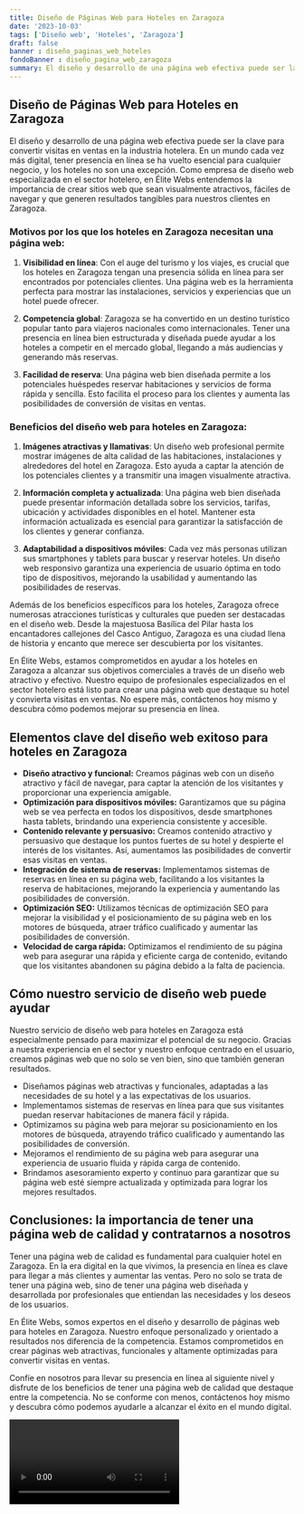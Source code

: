 ```yaml
---
title: Diseño de Páginas Web para Hoteles en Zaragoza
date: '2023-10-03'
tags: ['Diseño web', 'Hoteles', 'Zaragoza']
draft: false
banner : diseño_paginas_web_hoteles
fondoBanner : diseño_pagina_web_zaragoza
summary: El diseño y desarrollo de una página web efectiva puede ser la clave para convertir visitas en ventas en la industria hotelera. En un mundo cada vez más digital, tener presencia en línea se ha vuelto esencial para cualquier negocio, y los hoteles no son una excepción. Como empresa de diseño web especializada en el sector hotelero, en Élite Webs entendemos la importancia de crear sitios web que sean visualmente atractivos, fáciles de navegar y que generen resultados tangibles para nuestros clientes en Zaragoza.
---
```


## Diseño de Páginas Web para Hoteles en Zaragoza

El diseño y desarrollo de una página web efectiva puede ser la clave para convertir visitas en ventas en la industria hotelera. En un mundo cada vez más digital, tener presencia en línea se ha vuelto esencial para cualquier negocio, y los hoteles no son una excepción. Como empresa de diseño web especializada en el sector hotelero, en Élite Webs entendemos la importancia de crear sitios web que sean visualmente atractivos, fáciles de navegar y que generen resultados tangibles para nuestros clientes en Zaragoza.

### Motivos por los que los hoteles en Zaragoza necesitan una página web:

1. **Visibilidad en línea**: Con el auge del turismo y los viajes, es crucial que los hoteles en Zaragoza tengan una presencia sólida en línea para ser encontrados por potenciales clientes. Una página web es la herramienta perfecta para mostrar las instalaciones, servicios y experiencias que un hotel puede ofrecer.

2. **Competencia global**: Zaragoza se ha convertido en un destino turístico popular tanto para viajeros nacionales como internacionales. Tener una presencia en línea bien estructurada y diseñada puede ayudar a los hoteles a competir en el mercado global, llegando a más audiencias y generando más reservas.

3. **Facilidad de reserva**: Una página web bien diseñada permite a los potenciales huéspedes reservar habitaciones y servicios de forma rápida y sencilla. Esto facilita el proceso para los clientes y aumenta las posibilidades de conversión de visitas en ventas.

### Beneficios del diseño web para hoteles en Zaragoza:

1. **Imágenes atractivas y llamativas**: Un diseño web profesional permite mostrar imágenes de alta calidad de las habitaciones, instalaciones y alrededores del hotel en Zaragoza. Esto ayuda a captar la atención de los potenciales clientes y a transmitir una imagen visualmente atractiva.

2. **Información completa y actualizada**: Una página web bien diseñada puede presentar información detallada sobre los servicios, tarifas, ubicación y actividades disponibles en el hotel. Mantener esta información actualizada es esencial para garantizar la satisfacción de los clientes y generar confianza.

3. **Adaptabilidad a dispositivos móviles**: Cada vez más personas utilizan sus smartphones y tablets para buscar y reservar hoteles. Un diseño web responsivo garantiza una experiencia de usuario óptima en todo tipo de dispositivos, mejorando la usabilidad y aumentando las posibilidades de reservas.

Además de los beneficios específicos para los hoteles, Zaragoza ofrece numerosas atracciones turísticas y culturales que pueden ser destacadas en el diseño web. Desde la majestuosa Basílica del Pilar hasta los encantadores callejones del Casco Antiguo, Zaragoza es una ciudad llena de historia y encanto que merece ser descubierta por los visitantes.

En Élite Webs, estamos comprometidos en ayudar a los hoteles en Zaragoza a alcanzar sus objetivos comerciales a través de un diseño web atractivo y efectivo. Nuestro equipo de profesionales especializados en el sector hotelero está listo para crear una página web que destaque su hotel y convierta visitas en ventas. No espere más, contáctenos hoy mismo y descubra cómo podemos mejorar su presencia en línea.

<GifSeo />

<Cta />

## Elementos clave del diseño web exitoso para hoteles en Zaragoza

- **Diseño atractivo y funcional:** Creamos páginas web con un diseño atractivo y fácil de navegar, para captar la atención de los visitantes y proporcionar una experiencia amigable.
- **Optimización para dispositivos móviles:** Garantizamos que su página web se vea perfecta en todos los dispositivos, desde smartphones hasta tablets, brindando una experiencia consistente y accesible.
- **Contenido relevante y persuasivo:** Creamos contenido atractivo y persuasivo que destaque los puntos fuertes de su hotel y despierte el interés de los visitantes. Así, aumentamos las posibilidades de convertir esas visitas en ventas.
- **Integración de sistema de reservas:** Implementamos sistemas de reservas en línea en su página web, facilitando a los visitantes la reserva de habitaciones, mejorando la experiencia y aumentando las posibilidades de conversión.
- **Optimización SEO:** Utilizamos técnicas de optimización SEO para mejorar la visibilidad y el posicionamiento de su página web en los motores de búsqueda, atraer tráfico cualificado y aumentar las posibilidades de conversión.
- **Velocidad de carga rápida:** Optimizamos el rendimiento de su página web para asegurar una rápida y eficiente carga de contenido, evitando que los visitantes abandonen su página debido a la falta de paciencia.

## Cómo nuestro servicio de diseño web puede ayudar

Nuestro servicio de diseño web para hoteles en Zaragoza está especialmente pensado para maximizar el potencial de su negocio. Gracias a nuestra experiencia en el sector y nuestro enfoque centrado en el usuario, creamos páginas web que no solo se ven bien, sino que también generan resultados.

- Diseñamos páginas web atractivas y funcionales, adaptadas a las necesidades de su hotel y a las expectativas de los usuarios.
- Implementamos sistemas de reservas en línea para que sus visitantes puedan reservar habitaciones de manera fácil y rápida.
- Optimizamos su página web para mejorar su posicionamiento en los motores de búsqueda, atrayendo tráfico cualificado y aumentando las posibilidades de conversión.
- Mejoramos el rendimiento de su página web para asegurar una experiencia de usuario fluida y rápida carga de contenido.
- Brindamos asesoramiento experto y continuo para garantizar que su página web esté siempre actualizada y optimizada para lograr los mejores resultados.

## Conclusiones: la importancia de tener una página web de calidad y contratarnos a nosotros

Tener una página web de calidad es fundamental para cualquier hotel en Zaragoza. En la era digital en la que vivimos, la presencia en línea es clave para llegar a más clientes y aumentar las ventas. Pero no solo se trata de tener una página web, sino de tener una página web diseñada y desarrollada por profesionales que entiendan las necesidades y los deseos de los usuarios.

En Élite Webs, somos expertos en el diseño y desarrollo de páginas web para hoteles en Zaragoza. Nuestro enfoque personalizado y orientado a resultados nos diferencia de la competencia. Estamos comprometidos en crear páginas web atractivas, funcionales y altamente optimizadas para convertir visitas en ventas.

Confíe en nosotros para llevar su presencia en línea al siguiente nivel y disfrute de los beneficios de tener una página web de calidad que destaque entre la competencia. No se conforme con menos, contáctenos hoy mismo y descubra cómo podemos ayudarle a alcanzar el éxito en el mundo digital.

<Video />

<CtaBot job='Hoteles' city='Zaragoza'/>

<Gmaps query='Zaragoza+españa+maps' />